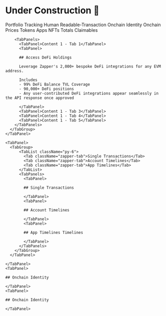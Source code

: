 
# Under Construction 🚧

<TabGroup>
  <TabList className="text-center py-6">
    <Tab className="zapper-tab">Portfolio Tracking</Tab>
    <Tab className="zapper-tab">Human Readable-Transaction</Tab>
    <Tab className="zapper-tab">Onchain Identity</Tab>
    <Tab className="zapper-tab">Onchain Prices</Tab>
  </TabList>

  <TabPanels className="border-gray-100 border py-6 px-8 border-solid rounded-xl">
    <TabPanel >
      <TabGroup>  
        <TabList className="py-6">
          <Tab className="zapper-tab">Tokens</Tab>
          <Tab className="zapper-tab">Apps</Tab>
          <Tab className="zapper-tab">NFTs</Tab>
          <Tab className="zapper-tab">Totals</Tab>
          <Tab className="zapper-tab">Claimables</Tab>
        </TabList>

        <TabPanels>
          <TabPanel>Content 1 - Tab 1</TabPanel>
          <TabPanel>
          
          ## Access DeFi Holdings

          Leverage Zapper's 2,000+ bespoke DeFi integrations for any EVM address.

          Includes
          - 99% DeFi Balance TVL Coverage
          - 90,000+ DeFi positions
          - Any user-contributed DeFi integrations appear seamlessly in the API response once approved

          </TabPanel>
          <TabPanel>Content 1 - Tab 3</TabPanel>
          <TabPanel>Content 1 - Tab 4</TabPanel>
          <TabPanel>Content 1 - Tab 5</TabPanel>
        </TabPanels>
      </TabGroup>
    </TabPanel>

    <TabPanel>
      <TabGroup>  
          <TabList className="py-6">
            <Tab className="zapper-tab">Single Transactions</Tab>
            <Tab className="zapper-tab">Account Timelines</Tab>
            <Tab className="zapper-tab">App Timelines</Tab>
          </TabList>
          <TabPanels>
            <TabPanel>

            ## Single Transactions
            
            </TabPanel>
            <TabPanel>
            
            ## Account Timelines

            </TabPanel>
            <TabPanel>

            ## App Timelines Timelines

            </TabPanel>
          </TabPanels>
        </TabGroup>
      </TabPanel>
    
    </TabPanel>
    <TabPanel>

    ## Onchain Identity
    
    </TabPanel>
    <TabPanel>
    
    ## Onchain Identity
    
    </TabPanel>
  </TabPanels>
</TabGroup>